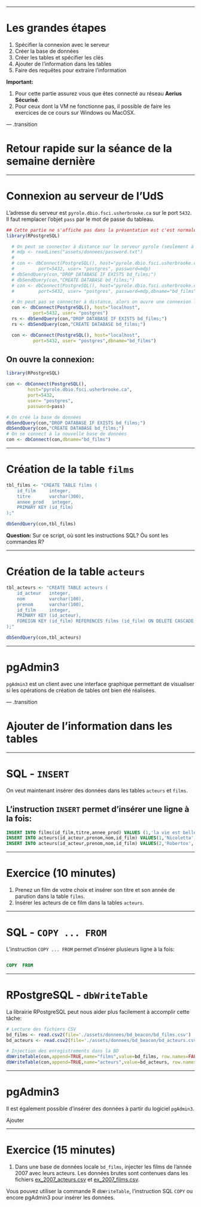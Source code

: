 
---

# Les grandes étapes

1. Spécifier la connexion avec le serveur
2. Créer la base de données
3. Créer les tables et spécifier les clés
4. Ajouter de l'information dans les tables
5. Faire des requêtes pour extraire l'information

**Important:**

1. Pour cette partie assurez vous que êtes connecté au réseau **Aerius Sécurisé**.
2. Pour ceux dont la VM ne fonctionne pas, il possible de faire les exercices de ce cours sur Windows ou MacOSX.


--- .transition

# Retour rapide sur la séance de la semaine dernière

---

# Connexion au serveur de l'UdS

L'adresse du serveur est `pyrole.dbio.fsci.usherbrooke.ca` sur le port `5432`.
Il faut remplacer l'objet `pass` par le mot de passe du tableau.

```r
## Cette partie ne s'affiche pas dans la présentation est c'est normale
library(RPostgreSQL)

  # On peut se connecter à distance sur le serveur pyrole (seulement à l'intérieur de l'UdS)
  # mdp <- readLines("assets/donnees/password.txt")
  #
  # con <- dbConnect(PostgreSQL(), host="pyrole.dbio.fsci.usherbrooke.ca",
  #         port=5432, user= "postgres", password=mdp)
  # dbSendQuery(con,"DROP DATABASE IF EXISTS bd_films;")
  # dbSendQuery(con,"CREATE DATABASE bd_films;")
  # con <- dbConnect(PostgreSQL(), host="pyrole.dbio.fsci.usherbrooke.ca",
  #         port=5432, user= "postgres", password=mdp,dbname="bd_films")

  # On peut pas se connecter à distance, alors on ouvre une connexion local.
  con <- dbConnect(PostgreSQL(), host="localhost",
          port=5432, user= "postgres")
  rs <- dbSendQuery(con,"DROP DATABASE IF EXISTS bd_films;")
  rs <- dbSendQuery(con,"CREATE DATABASE bd_films;")

  con <- dbConnect(PostgreSQL(), host="localhost",
          port=5432, user= "postgres",dbname="bd_films")

```

## On ouvre la connexion:

```r
library(RPostgreSQL)

con <- dbConnect(PostgreSQL(),
        host="pyrole.dbio.fsci.usherbrooke.ca",
        port=5432,
        user= "postgres",
        password=pass)

# On créé la base de données
dbSendQuery(con,"DROP DATABASE IF EXISTS bd_films;")
dbSendQuery(con,"CREATE DATABASE bd_films;")
# On se connect à la nouvelle base de données
con <- dbConnect(con,dbname="bd_films")
```

---

# Création de la table `films`

```r
tbl_films <- "CREATE TABLE films (
    id_film     integer,
    titre       varchar(300),
    annee_prod   integer,
    PRIMARY KEY (id_film)
);"

dbSendQuery(con,tbl_films)
```

**Question:** Sur ce script, où sont les instructions SQL? Òu sont les commandes R?

---

# Création de la table `acteurs`


```r
tbl_acteurs <- "CREATE TABLE acteurs (
    id_acteur   integer,
    nom         varchar(100),
    prenom      varchar(100),
    id_film     integer,
    PRIMARY KEY (id_acteur),
    FOREIGN KEY (id_film) REFERENCES films (id_film) ON DELETE CASCADE
);"

dbSendQuery(con,tbl_acteurs)

```

---

# pgAdmin3

`pgAdmin3` est un client avec une interface graphique permettant de visualiser si les opérations de création de tables ont bien été réalisées.


--- .transition

# Ajouter de l'information dans les tables

---

# SQL - `INSERT`

On veut maintenant insérer des données dans les tables `acteurs` et `films`.

## L'instruction `INSERT` permet d'insérer une ligne à la fois:

```sql
INSERT INTO films(id_film,titre,annee_prod) VALUES (1,'la vie est belle',1997);
INSERT INTO acteurs(id_acteur,prenom,nom,id_film) VALUES(1,'Nicoletta','Braschi',1);
INSERT INTO acteurs(id_acteur,prenom,nom,id_film) VALUES(2,'Robertox','Benigni',1);
```

---

# Exercice (10 minutes)

1. Prenez un film de votre choix et insérer son titre et son année de parution dans la table `films`.
2. Insérer les acteurs de ce film dans la tables `acteurs`.

---

# SQL - `COPY ... FROM`

L'instruction `COPY ... FROM` permet d'insérer plusieurs ligne à la fois:

```sql

COPY  FROM

```

---

# RPostgreSQL - `dbWriteTable`

La librairie RPostgreSQL peut nous aider plus facilement à accomplir cette tâche:

```r
# Lecture des fichiers CSV
bd_films <- read.csv2(file='./assets/donnees/bd_beacon/bd_films.csv')
bd_acteurs <- read.csv2(file='./assets/donnees/bd_beacon/bd_acteurs.csv')

# Injection des enregistrements dans la BD
dbWriteTable(con,append=TRUE,name="films",value=bd_films, row.names=FALSE)
dbWriteTable(con,append=TRUE,name="acteurs",value=bd_acteurs, row.names=FALSE)
```

---

# pgAdmin3

Il est également possible d'insérer des données à partir du logiciel `pgAdmin3`.

Ajouter

---

# Exercice (15 minutes)

1. Dans une base de données locale `bd_films`, injecter les films de l'année 2007 avec leurs acteurs. Les données brutes sont contenues dans les fichiers [ex_2007_acteurs.csv](./assets/donnees/bd_beacon/ex_2007_acteurs.csv) et [ex_2007_films.csv](./assets/donnees/bd_beacon/ex_2007_films.csv).

Vous pouvez utiliser la commande R `dbWriteTable`, l'instruction SQL `COPY` ou encore pgAdmin3 pour insérer les données.
